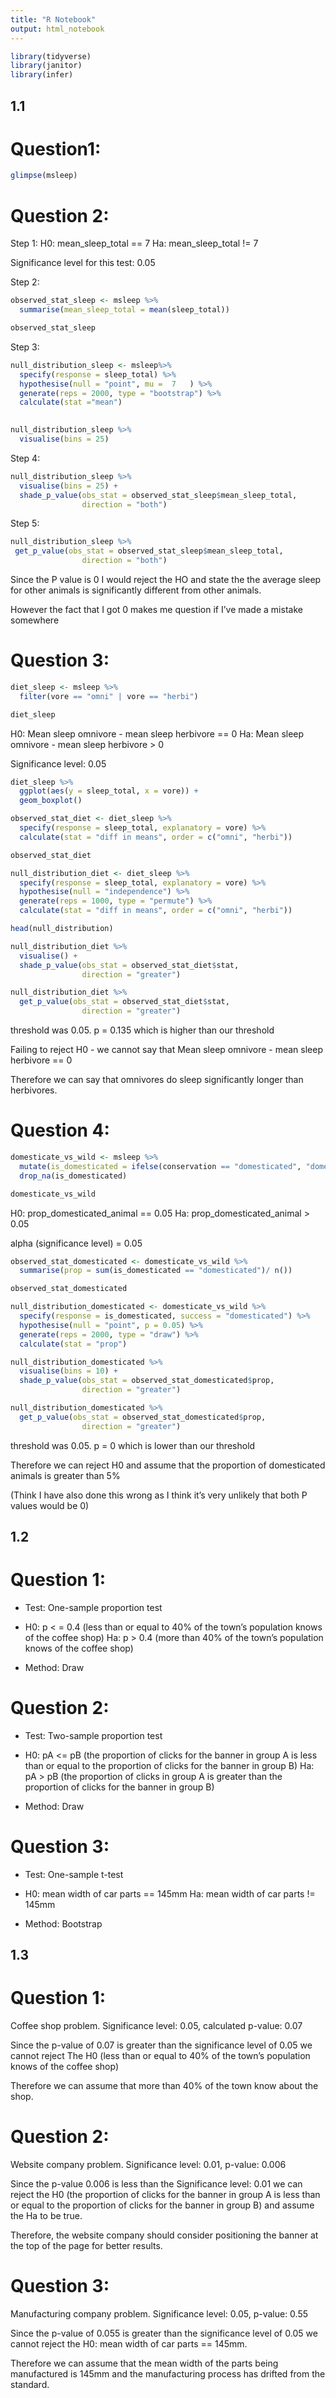 ```yaml
---
title: "R Notebook"
output: html_notebook
---
```


```r
library(tidyverse)
library(janitor)
library(infer)

```
## 1.1
# Question1:
```r
glimpse(msleep)
```
# Question 2: 

Step 1: 
H0: mean_sleep_total == 7
Ha: mean_sleep_total != 7

Significance level for this test: 0.05

Step 2:
```r
observed_stat_sleep <- msleep %>% 
  summarise(mean_sleep_total = mean(sleep_total))

observed_stat_sleep
```

Step 3:
```r
null_distribution_sleep <- msleep%>% 
  specify(response = sleep_total) %>%  
  hypothesise(null = "point", mu =  7	) %>%  
  generate(reps = 2000, type = "bootstrap") %>%  
  calculate(stat ="mean")
  
```

```r
null_distribution_sleep %>% 
  visualise(bins = 25)
```

Step 4: 
```r
null_distribution_sleep %>% 
  visualise(bins = 25) + 
  shade_p_value(obs_stat = observed_stat_sleep$mean_sleep_total,
                direction = "both")
```

Step 5:
```r
null_distribution_sleep %>% 
 get_p_value(obs_stat = observed_stat_sleep$mean_sleep_total,
                direction = "both")
```

Since the P value is 0 I would reject the HO and state the the average sleep for other animals is significantly different from other animals.

However the fact that I got 0 makes me question if I've made a mistake somewhere 

# Question 3:
```r
diet_sleep <- msleep %>% 
  filter(vore == "omni" | vore == "herbi") 

diet_sleep
```
H0: Mean sleep omnivore - mean sleep herbivore == 0
Ha: Mean sleep omnivore - mean sleep herbivore > 0

Significance level: 0.05

```r
diet_sleep %>% 
  ggplot(aes(y = sleep_total, x = vore)) +
  geom_boxplot()
```

```r
observed_stat_diet <- diet_sleep %>% 
  specify(response = sleep_total, explanatory = vore) %>% 
  calculate(stat = "diff in means", order = c("omni", "herbi"))

observed_stat_diet
```

```r
null_distribution_diet <- diet_sleep %>% 
  specify(response = sleep_total, explanatory = vore) %>% 
  hypothesise(null = "independence") %>% 
  generate(reps = 1000, type = "permute") %>% 
  calculate(stat = "diff in means", order = c("omni", "herbi"))

head(null_distribution)
```

```r
null_distribution_diet %>% 
  visualise() +
  shade_p_value(obs_stat = observed_stat_diet$stat,
                direction = "greater")
```

```r
null_distribution_diet %>% 
  get_p_value(obs_stat = observed_stat_diet$stat,
                direction = "greater")
```

threshold was 0.05.
p = 0.135	 which is higher than our threshold

Failing to reject H0 - we cannot say that  Mean sleep omnivore - mean sleep 
herbivore == 0

Therefore we can say that omnivores do sleep significantly longer than herbivores.

# Question 4: 
```r
domesticate_vs_wild <- msleep %>% 
  mutate(is_domesticated = ifelse(conservation == "domesticated", "domesticated", "wild")) %>% 
  drop_na(is_domesticated)

domesticate_vs_wild
```
H0: prop_domesticated_animal == 0.05 
Ha: prop_domesticated_animal > 0.05 

alpha (significance level) = 0.05

```r

observed_stat_domesticated <- domesticate_vs_wild %>% 
  summarise(prop = sum(is_domesticated == "domesticated")/ n())

observed_stat_domesticated
```

```r
null_distribution_domesticated <- domesticate_vs_wild %>% 
  specify(response = is_domesticated, success = "domesticated") %>% 
  hypothesise(null = "point", p = 0.05) %>% 
  generate(reps = 2000, type = "draw") %>% 
  calculate(stat = "prop") 
```

```r
null_distribution_domesticated %>% 
  visualise(bins = 10) +
  shade_p_value(obs_stat = observed_stat_domesticated$prop,
                direction = "greater")
```

```r
null_distribution_domesticated %>% 
  get_p_value(obs_stat = observed_stat_domesticated$prop,
                direction = "greater")
```

threshold was 0.05.
p = 0	 which is lower than our threshold

Therefore we can reject H0 and assume that the proportion of domesticated animals is greater than 5%

(Think I have also done this wrong as I think it's very unlikely that both P values would be 0)

## 1.2

# Question 1:
* Test: One-sample proportion test

* H0: p < = 0.4 (less than or equal to 40% of the town’s population knows of the coffee shop)
  Ha: p > 0.4 (more than 40% of the town’s population knows of the coffee shop)

* Method: Draw

# Question 2:
* Test: Two-sample proportion test

* H0: pA <= pB (the proportion of clicks for the banner in group A is less than or equal to the proportion of clicks  for the banner in group B)
  Ha: pA > pB (the proportion of clicks in group A is greater than the proportion of clicks  for the banner in group B)

* Method: Draw

# Question 3: 
* Test: One-sample t-test

* H0: mean width of car parts == 145mm
  Ha: mean width of car parts != 145mm

* Method: Bootstrap 

## 1.3 
# Question 1:
Coffee shop problem. Significance level: 0.05, calculated p-value: 0.07

Since the p-value of 0.07 is greater than the significance level of 0.05 we cannot reject 
The H0 (less than or equal to 40% of the town’s population knows of the coffee shop)

Therefore we can assume that more than 40% of the town know about the shop.

# Question 2:
Website company problem. Significance level: 0.01, p-value: 0.006

Since the p-value 0.006 is less than the Significance level: 0.01 we can reject the H0
(the proportion of clicks for the banner in group A is less than or equal to the 
proportion of clicks  for the banner in group B) and assume the Ha to be true.

Therefore, the website company should consider positioning the banner at the top of 
the page for better results.

# Question 3:
Manufacturing company problem. Significance level: 0.05, p-value: 0.55

Since the p-value of 0.055 is greater than the significance level of 0.05 we cannot reject 
the H0: mean width of car parts == 145mm. 

Therefore we can assume that the mean width of the parts being manufactured is 145mm
and the manufacturing process has drifted from the standard.